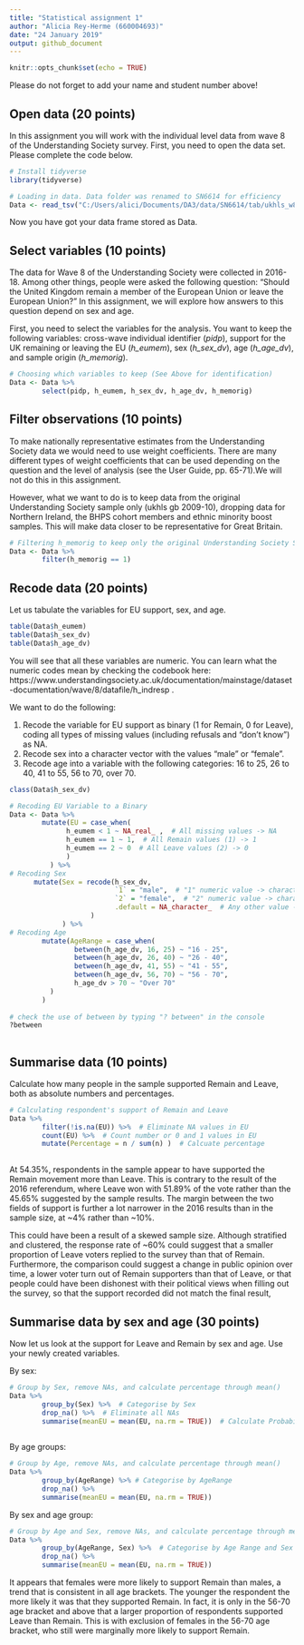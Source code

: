 ```yaml
---
title: "Statistical assignment 1"
author: "Alicia Rey-Herme (660004693)"
date: "24 January 2019"
output: github_document
---
```


```r
knitr::opts_chunk$set(echo = TRUE)
```

Please do not forget to add your name and student number above!

## Open data (20 points)

In this assignment you will work with the individual level data from wave 8 of the Understanding Society survey. First, you need to open the data set. Please complete the code below.

```r

# Install tidyverse
library(tidyverse)

# Loading in data. Data folder was renamed to SN6614 for efficiency
Data <- read_tsv("C:/Users/alici/Documents/DA3/data/SN6614/tab/ukhls_w8/h_indresp.tab")

```

Now you have got your data frame stored as Data. 

## Select variables (10 points)

The data for Wave 8 of the Understanding Society were collected in 2016-18. Among other things, people were asked the following question: "Should the United Kingdom remain a member of the European Union or leave the European Union?" In this assignment, we will explore how answers to this question depend on sex and age.

First, you need to select the variables for the analysis. You want to keep the following variables: cross-wave individual identifier (*pidp*), support for the UK remaining or leaving the EU (*h_eumem*), sex (*h_sex_dv*), age (*h_age_dv*), and sample origin (*h_memorig*).

```r

# Choosing which variables to keep (See Above for identification)
Data <- Data %>%
        select(pidp, h_eumem, h_sex_dv, h_age_dv, h_memorig)

```

## Filter observations (10 points)

To make nationally representative estimates from the Understanding Society data we would need to use weight coefficients. There are many different types of weight coefficients that can be used depending on the question and the level of analysis (see the User Guide, pp. 65-71).We will not do this in this assignment.

However, what we want to do is to keep data from the original Understanding Society sample only (ukhls gb 2009-10), dropping  data for Northern Ireland, the BHPS cohort members and ethnic minority boost samples. This will make data closer to be representative for Great Britain.

```r

# Filtering h_memorig to keep only the original Understanding Society Sample, "ukhls gb 2009-10" (Coded as 1)
Data <- Data %>%
        filter(h_memorig == 1)

```

## Recode data (20 points)

Let us tabulate the variables for EU support, sex, and age.

```r
table(Data$h_eumem)
table(Data$h_sex_dv)
table(Data$h_age_dv)
```

You will see that all these variables are numeric. You can learn what the numeric codes mean by checking the codebook here: https://www.understandingsociety.ac.uk/documentation/mainstage/dataset-documentation/wave/8/datafile/h_indresp .

We want to do the following:

1) Recode the variable for EU support as binary (1 for Remain, 0 for Leave), coding all types of missing values (including refusals and "don't know") as NA.
2) Recode sex into a character vector with the values "male" or "female".
3) Recode age into a variable with the following categories: 16 to 25, 26 to 40, 41 to 55, 56 to 70, over 70.

```r

class(Data$h_sex_dv)

# Recoding EU Variable to a Binary
Data <- Data %>%
        mutate(EU = case_when(
              h_eumem < 1 ~ NA_real_ ,  # All missing values -> NA
              h_eumem == 1 ~ 1,  # All Remain values (1) -> 1
              h_eumem == 2 ~ 0  # All Leave values (2) -> 0
              )
          ) %>%
# Recoding Sex
      mutate(Sex = recode(h_sex_dv,
                          `1` = "male",  # "1" numeric value -> character "male" value
                          `2` = "female",  # "2" numeric value -> character "female" value
                          .default = NA_character_  # Any other value -> NA
                    )
             ) %>% 
# Recoding Age
        mutate(AgeRange = case_when(
                between(h_age_dv, 16, 25) ~ "16 - 25",  
                between(h_age_dv, 26, 40) ~ "26 - 40",  
                between(h_age_dv, 41, 55) ~ "41 - 55",  
                between(h_age_dv, 56, 70) ~ "56 - 70",  
                h_age_dv > 70 ~ "Over 70"  
          )
        )
                
# check the use of between by typing "? between" in the console
?between
        
```

## Summarise data (10 points)

Calculate how many people in the sample supported Remain and Leave, both as absolute numbers and percentages.

```r

# Calculating respondent's support of Remain and Leave
Data %>%
        filter(!is.na(EU)) %>%  # Eliminate NA values in EU
        count(EU) %>%  # Count number or 0 and 1 values in EU
        mutate(Percentage = n / sum(n) )  # Calcuate percentage
                                    
```

At 54.35%, respondents in the sample appear to have supported the Remain movement more than Leave. This is contrary to the result of the 2016 referendum, where Leave won with 51.89% of the vote rather than the 45.65% suggested by the sample results. The margin between the two fields of support is further a lot narrower in the 2016 results than in the sample size, at ~4% rather than ~10%.

This could have been a result of a skewed sample size. Although stratified and clustered, the response rate of ~60% could suggest that a smaller proportion of Leave voters replied to the survey than that of Remain. Furthermore, the comparison could suggest a change in public opinion over time, a lower voter turn out of Remain supporters than that of Leave, or that people could have been dishonest with their political views when filling out the survey, so that the support recorded did not match the final result, 



## Summarise data by sex and age (30 points)

Now let us look at the support for Leave and Remain by sex and age. Use your newly created variables.

By sex:

```r

# Group by Sex, remove NAs, and calculate percentage through mean()
Data %>%
        group_by(Sex) %>%  # Categorise by Sex
        drop_na() %>%  # Eliminate all NAs
        summarise(meanEU = mean(EU, na.rm = TRUE))  # Calculate Probability through mean()
  
```

By age groups:

```r

# Group by Age, remove NAs, and calculate percentage through mean()
Data %>%
        group_by(AgeRange) %>% # Categorise by AgeRange
        drop_na() %>%
        summarise(meanEU = mean(EU, na.rm = TRUE)) 

```

By sex and age group:

```r

# Group by Age and Sex, remove NAs, and calculate percentage through mean()
Data %>%
        group_by(AgeRange, Sex) %>%  # Categorise by Age Range and Sex
        drop_na() %>%
        summarise(meanEU = mean(EU, na.rm = TRUE))
```

It appears that females were more likely to support Remain than males, a trend that is consistent in all age brackets. The younger the respondent the more likely it was that they supported Remain. In fact, it is only in the 56-70 age bracket and above that a larger proportion of respondents supported Leave than Remain. This is with exclusion of females in the 56-70 age bracket, who still were marginally more likely to support Remain.